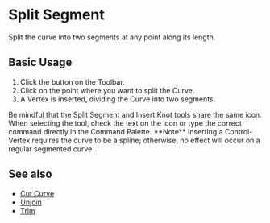 
# Split Segment

<Reference shortcut="" command="Split Segment" button="Toolbar" buttonIcon='button-split-segment' />

Split the curve into two segments at any point along its length.

## Basic Usage

1. Click the button <ButtonIcon type="button-split-segment" /> on the Toolbar.
2. Click on the point where you want to split the Curve.
3. A Vertex is inserted, dividing the Curve into two segments.

<VideoPlayer fileName="split-segment"/>

<Callout type="warning" emoji="⚠️">
Be mindful that the Split Segment and Insert Knot tools share the same icon. When selecting the tool, check the text on the icon or type the correct command directly in the Command Palette.   
</Callout>

<Callout type="info" emoji="🗒️">
**Note** Inserting a Control-Vertex requires the curve to be a spline; otherwise, no effect will occur on a regular segmented curve.     
</Callout>

## See also
- [Cut Curve](cut-curve)
- [Unjoin](unjoin)
- [Trim](trim)